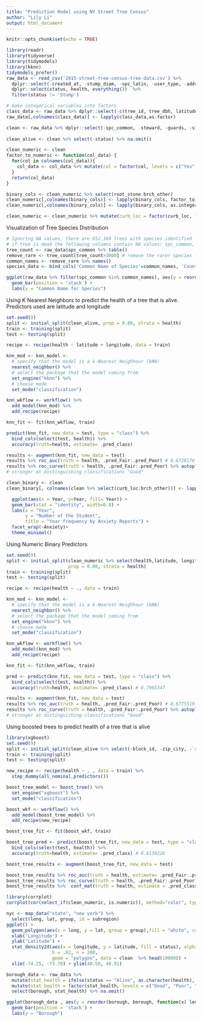 ```yaml
---
title: "Prediction Model using NY Street Tree Census"
author: "Lily Li"
output: html_document
---
```


```r
knitr::opts_chunk$set(echo = TRUE)
```

```r
library(readr)
library(tidyverse)
library(tidymodels)
library(kknn)
tidymodels_prefer()
raw_data <- read_csv('2015-street-tree-census-tree-data.csv') %>% 
  dplyr::select(-created_at, -stump_diam, -spc_latin, -user_type, -address, -postcode, -problems, -c(nta:state), -borocode, -c(x_sp:bbl)) %>%
  dplyr::select(status, health, everything())  %>%
  filter(status != 'Stump') 

# make categorical variables into factors
class_data <- raw_data %>% dplyr::select(-c(tree_id, tree_dbh, latitude, longitude))
raw_data[,colnames(class_data)] <- lapply(class_data,as.factor)

clean <- raw_data %>% dplyr::select(-spc_common, -steward, -guards, -sidewalk)
  
clean_alive <- clean %>% select(-status) %>% na.omit() 
```

```r
clean_numeric <- clean
factor_to_numeric <- function(col_data) {
  for(col in colnames(col_data)){
    col_data <- col_data %>% mutate(col = factor(col, levels = c("Yes", "No")))
  }
  return(col_data)
}

binary_cols <- clean_numeric %>% select(root_stone:brch_other)
clean_numeric[,colnames(binary_cols)] <- lapply(binary_cols, factor_to_numeric) # 2 is Yes, 1 is No
clean_numeric[,colnames(binary_cols)] <- lapply(binary_cols, as.integer)

clean_numeric <- clean_numeric %>% mutate(curb_loc = factor(curb_loc, levels = c("OffsetFromCurb","OnCurb")) %>% as.integer()) # 2 is OnCurb, and 1 is OffsetFromCurb
```


Visualization of Tree Species Distribution
```r
# Ignoring NA values, there are 652,169 trees with species identified
# if tree is dead the following columns contain NA values: spc_common, steward, guards, sidewalk
tree_count <- raw_data$spc_common %>% table() 
remove_rare <- tree_count[tree_count>3000] # remove the rarer species (about 10-11% of the trees)
common_names <- remove_rare %>% names()
species_data <- bind_cols('Common Name of Species'=common_names, 'Count'=remove_rare)

ggplot(raw_data %>% filter(spc_common %in% common_names), aes(y = reorder(spc_common, spc_common, function(x) length(x)), fill = health)) +
  geom_bar(position = 'stack') +
  labs(y = "Common Name for Species")
```

Using K Nearest Neighbors to predict the health of a tree that is alive. Predictors used are latitude and longitude
```r
set.seed(9)
split <- initial_split(clean_alive, prop = 0.80, strata = health)
train <- training(split)
test <- testing(split)

recipe <- recipe(health ~ latitude + longitude, data = train)

knn_mod <- knn_model <-
  # specify that the model is a k-Nearest Neighhour (kNN)
  nearest_neighbor() %>%
  # select the package that the model coming from
  set_engine("kknn") %>%
  # choose mode
  set_mode("classification")

knn_wkflow <- workflow() %>%
  add_model(knn_mod) %>%
  add_recipe(recipe)

knn_fit <- fit(knn_wkflow, train)

predict(knn_fit, new_data = test, type = "class") %>%
  bind_cols(select(test, health)) %>%
  accuracy(truth=health, estimate= .pred_class)

results <- augment(knn_fit, new_data = test) 
results %>% roc_auc(truth = health, .pred_Fair:.pred_Poor) # 0.6720176	
results %>% roc_curve(truth = health, .pred_Fair:.pred_Poor) %>% autoplot()
# stronger at distinguishing classifications "Good"
```

```r
clean_binary <- clean
clean_binary[, colnames(clean %>% select(curb_loc:brch_other))] <- lapply(clean %>% select(curb_loc:brch_other), as.integer)

  ggplot(aes(x = Year, y=Year, fill= Year)) +
  geom_bar(stat = "identity", width=0.8) +
  labs(x = "Year",
       y = "Number of the Student",
       title = "Year frequency by Anxiety Reports") +
  facet_wrap(~Anxiety)+
  theme_minimal()
```

Using Numeric Binary Predictors
```r
set.seed(9)
split <- initial_split(clean_numeric %>% select(health,latitude, longitude, curb_loc:brch_other, curb_loc) %>% na.omit(), 
                       prop = 0.80, strata = health)
train <- training(split)
test <- testing(split)

recipe <- recipe(health ~ ., data = train)

knn_mod <- knn_model <-
  # specify that the model is a k-Nearest Neighhour (kNN)
  nearest_neighbor() %>%
  # select the package that the model coming from
  set_engine("kknn") %>%
  # choose mode
  set_mode("classification")

knn_wkflow <- workflow() %>%
  add_model(knn_mod) %>%
  add_recipe(recipe)

knn_fit <- fit(knn_wkflow, train)

pred <- predict(knn_fit, new_data = test, type = "class") %>%
  bind_cols(select(test, health)) %>%
  accuracy(truth=health, estimate= .pred_class) # 0.7965347

results <- augment(knn_fit, new_data = test) 
results %>% roc_auc(truth = health, .pred_Fair:.pred_Poor) # 0.6775519
results %>% roc_curve(truth = health, .pred_Fair:.pred_Poor) %>% autoplot()
# stronger at distinguishing classifications "Good"
```

Using boosted trees to predict health of a tree that is alive
```r
library(xgboost)
set.seed(9)
split <- initial_split(clean_alive %>% select(-block_id, -zip_city, -`community board`, -cncldist, -st_assem, -st_senate), prop = 0.80, strata = health)
train <- training(split)
test <- testing(split)

new_recipe <- recipe(health ~ . , data = train) %>%
  step_dummy(all_nominal_predictors())

boost_tree_model <- boost_tree() %>%
  set_engine("xgboost") %>%
  set_mode("classification")

boost_wkf <- workflow() %>% 
  add_model(boost_tree_model) %>%
  add_recipe(new_recipe)

boost_tree_fit <- fit(boost_wkf, train)

boost_tree_pred <- predict(boost_tree_fit, new_data = test, type = "class") %>%
  bind_cols(select(test, health)) %>%
  accuracy(truth=health, estimate= .pred_class) # 0.8139226

boost_tree_results <- augment(boost_tree_fit, new_data = test) 

boost_tree_results %>% roc_auc(truth = health, estimate= .pred_Fair:.pred_Poor) # 0.6529426	
boost_tree_results %>% roc_curve(truth = health, .pred_Fair:.pred_Poor) %>% autoplot()
boost_tree_results %>%  conf_mat(truth = health, estimate = .pred_class) %>% autoplot(type="heatmap") # incorrectly predicts "Good" for many trees in poor or fair health
```

```r
library(corrplot)
corrplot(cor(select_if(clean_numeric, is.numeric)), method="color", type="lower") # longitude and latitude seem to be the only predictors with moderately strong correlations with one another. coerrelation coeff is 0.57
```

```r
nyc <- map_data("state", "new york") %>% 
  select(long, lat, group, id = subregion)
ggplot() +
  geom_polygon(aes(x = long, y = lat, group = group),fill = "white", colour = "grey50", data = nyc) +
  xlab('Longitude') + 
  ylab('Latitude') + 
  stat_density2d(aes(x = longitude, y = latitude, fill = status), alpha = .5,
                 h = .02, n = 200,
                 geom = "polygon", data = clean  %>% head(10000)) + 
  xlim(-74.25, -73.70) + ylim(40.50, 40.91)

```

```r
borough_data <- raw_data %>% 
  mutate(stat_health = ifelse(status == "Alive", as.character(health), as.character(status))) %>%
  mutate(stat_health = factor(stat_health, levels = c("Dead", "Poor", "Fair", "Good"))) %>%
  select(borough, stat_health) %>% na.omit()

ggplot(borough_data , aes(y = reorder(borough, borough, function(x) length(x)), fill = stat_health)) +
  geom_bar(position = 'stack') +
  labs(y = "Borough")
```

